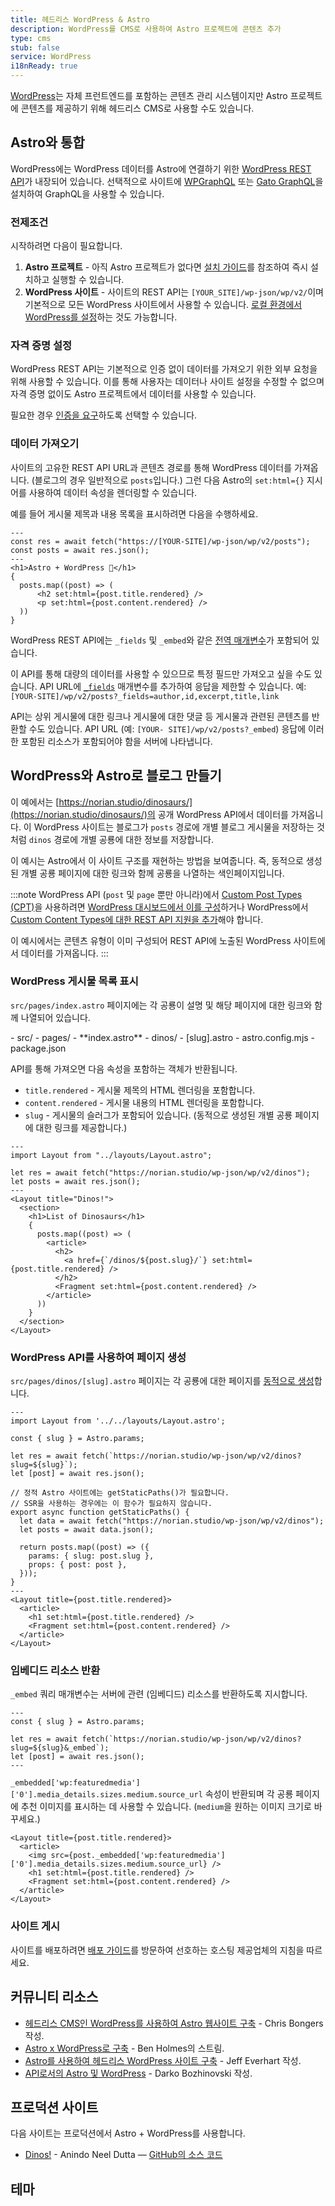 ```yaml
---
title: 헤드리스 WordPress & Astro
description: WordPress를 CMS로 사용하여 Astro 프로젝트에 콘텐츠 추가
type: cms
stub: false
service: WordPress
i18nReady: true
---
```



[WordPress](https://wordpress.org/)는 자체 프런트엔드를 포함하는 콘텐츠 관리 시스템이지만 Astro 프로젝트에 콘텐츠를 제공하기 위해 헤드리스 CMS로 사용할 수도 있습니다.

## Astro와 통합

WordPress에는 WordPress 데이터를 Astro에 연결하기 위한 [WordPress REST API](https://developer.wordpress.org/rest-api/)가 내장되어 있습니다. 선택적으로 사이트에 [WPGraphQL](https://wordpress.org/plugins/wp-graphql/) 또는 [Gato GraphQL](https://wordpress.org/plugins/gatographql/)을 설치하여 GraphQL을 사용할 수 있습니다.

### 전제조건

시작하려면 다음이 필요합니다.

1. **Astro 프로젝트** - 아직 Astro 프로젝트가 없다면 [설치 가이드](/ko/install-and-setup/)를 참조하여 즉시 설치하고 실행할 수 있습니다.
2. **WordPress 사이트** - 사이트의 REST API는 `[YOUR_SITE]/wp-json/wp/v2/`이며 기본적으로 모든 WordPress 사이트에서 사용할 수 있습니다. [로컬 환경에서 WordPress를 설정](https://wordpress.org/support/article/installing-wordpress-on-your-own-computer/)하는 것도 가능합니다.

### 자격 증명 설정

WordPress REST API는 기본적으로 인증 없이 데이터를 가져오기 위한 외부 요청을 위해 사용할 수 있습니다. 이를 통해 사용자는 데이터나 사이트 설정을 수정할 수 없으며 자격 증명 없이도 Astro 프로젝트에서 데이터를 사용할 수 있습니다.

필요한 경우 [인증을 요구](https://developer.wordpress.org/rest-api/frequently-asked-questions/#require-authentication-for-all-requests)하도록 선택할 수 있습니다.

### 데이터 가져오기

사이트의 고유한 REST API URL과 콘텐츠 경로를 통해 WordPress 데이터를 가져옵니다. (블로그의 경우 일반적으로 `posts`입니다.) 그런 다음 Astro의 `set:html={}` 지시어를 사용하여 데이터 속성을 렌더링할 수 있습니다.

예를 들어 게시물 제목과 내용 목록을 표시하려면 다음을 수행하세요.

```astro title="src/pages/index.astro"
---
const res = await fetch("https://[YOUR-SITE]/wp-json/wp/v2/posts");
const posts = await res.json();
---
<h1>Astro + WordPress 🚀</h1>
{
  posts.map((post) => (
      <h2 set:html={post.title.rendered} />
      <p set:html={post.content.rendered} />
  ))
}
```

WordPress REST API에는 `_fields` 및 `_embed`와 같은 [전역 매개변수](https://developer.wordpress.org/rest-api/using-the-rest-api/global-parameters/)가 포함되어 있습니다.

이 API를 통해 대량의 데이터를 사용할 수 있으므로 특정 필드만 가져오고 싶을 수도 있습니다. API URL에 [`_fields`](https://developer.wordpress.org/rest-api/using-the-rest-api/global-parameters/#_fields) 매개변수를 추가하여 응답을 제한할 수 있습니다. 예: `[YOUR-SITE]/wp/v2/posts?_fields=author,id,excerpt,title,link`

API는 상위 게시물에 대한 링크나 게시물에 대한 댓글 등 게시물과 관련된 콘텐츠를 반환할 수도 있습니다. API URL (예: `[YOUR- SITE]/wp/v2/posts?_embed`) 응답에 이러한 포함된 리소스가 포함되어야 함을 서버에 나타냅니다.

## WordPress와 Astro로 블로그 만들기

이 예에서는 [https://norian.studio/dinosaurs/](https://norian.studio/dinosaurs/)의 공개 WordPress API에서 데이터를 가져옵니다. 이 WordPress 사이트는 블로그가 `posts` 경로에 개별 블로그 게시물을 저장하는 것처럼 `dinos` 경로에 개별 공룡에 대한 정보를 저장합니다.

이 예시는 Astro에서 이 사이트 구조를 재현하는 방법을 보여줍니다. 즉, 동적으로 생성된 개별 공룡 페이지에 대한 링크와 함께 공룡을 나열하는 색인 ​​페이지입니다.

:::note
WordPress API (`post` 및 `page` 뿐만 아니라)에서 [Custom Post Types (CPT)](https://learn.wordpress.org/lesson-plan/custom-post-types/)을 사용하려면 [WordPress 대시보드에서 이를 구성](https://stackoverflow.com/questions/48536646/how-can-i-get-data-from-custom-post-type-using-wp-rest-api)하거나 WordPress에서 [Custom Content Types에 대한 REST API 지원을 추가](https://developer.wordpress.org/rest-api/extending-the-rest-api/adding-rest-api-support-for-custom-content-types/)해야 합니다.

이 예시에서는 콘텐츠 유형이 이미 구성되어 REST API에 노출된 WordPress 사이트에서 데이터를 가져옵니다.
:::

### WordPress 게시물 목록 표시

`src/pages/index.astro` 페이지에는 각 공룡이 설명 및 해당 페이지에 대한 링크와 함께 나열되어 있습니다.

<FileTree title="Project Structure">
- src/
  - pages/
    - **index.astro**
    - dinos/
      - [slug].astro
- astro.config.mjs
- package.json
</FileTree>

API를 통해 가져오면 다음 속성을 포함하는 객체가 반환됩니다.

- `title.rendered` - 게시물 제목의 HTML 렌더링을 포함합니다.
- `content.rendered` - 게시물 내용의 HTML 렌더링을 포함합니다.
- `slug` - 게시물의 슬러그가 포함되어 있습니다. (동적으로 생성된 개별 공룡 페이지에 대한 링크를 제공합니다.)

```astro title="/src/pages/index.astro"
---
import Layout from "../layouts/Layout.astro";

let res = await fetch("https://norian.studio/wp-json/wp/v2/dinos");
let posts = await res.json();
---
<Layout title="Dinos!">
  <section>
    <h1>List of Dinosaurs</h1>
    {
      posts.map((post) => (
        <article>
          <h2>
            <a href={`/dinos/${post.slug}/`} set:html={post.title.rendered} />
          </h2>
          <Fragment set:html={post.content.rendered} />
        </article>
      ))
    }
  </section>
</Layout>
```

### WordPress API를 사용하여 페이지 생성

`src/pages/dinos/[slug].astro` 페이지는 각 공룡에 대한 페이지를 [동적으로 생성](/ko/guides/routing/#동적-라우트)합니다.

```astro title="/src/pages/dinos/[slug].astro"
---
import Layout from '../../layouts/Layout.astro';

const { slug } = Astro.params;

let res = await fetch(`https://norian.studio/wp-json/wp/v2/dinos?slug=${slug}`);
let [post] = await res.json();

// 정적 Astro 사이트에는 getStaticPaths()가 필요합니다.
// SSR을 사용하는 경우에는 이 함수가 필요하지 않습니다.
export async function getStaticPaths() {
  let data = await fetch("https://norian.studio/wp-json/wp/v2/dinos");
  let posts = await data.json();

  return posts.map((post) => ({
    params: { slug: post.slug },
    props: { post: post },
  }));
}
---
<Layout title={post.title.rendered}>
  <article>
    <h1 set:html={post.title.rendered} />
    <Fragment set:html={post.content.rendered} />
  </article>
</Layout>
```

### 임베디드 리소스 반환

`_embed` 쿼리 매개변수는 서버에 관련 (임베디드) 리소스를 반환하도록 지시합니다.

```astro title="src/pages/dinos/[slug].astro" /&_embed/
---
const { slug } = Astro.params;

let res = await fetch(`https://norian.studio/wp-json/wp/v2/dinos?slug=${slug}&_embed`);
let [post] = await res.json();
---
```

`_embedded['wp:featuredmedia']['0'].media_details.sizes.medium.source_url` 속성이 반환되며 각 공룡 페이지에 추천 이미지를 표시하는 데 사용할 수 있습니다. (`medium`을 원하는 이미지 크기로 바꾸세요.)

```astro title="/src/pages/dinos/[slug].astro" {3}
<Layout title={post.title.rendered}>
  <article>
    <img src={post._embedded['wp:featuredmedia']['0'].media_details.sizes.medium.source_url} />
    <h1 set:html={post.title.rendered} />
    <Fragment set:html={post.content.rendered} />
  </article>
</Layout>
```

### 사이트 게시

사이트를 배포하려면 [배포 가이드](/ko/guides/deploy/)를 방문하여 선호하는 호스팅 제공업체의 지침을 따르세요.

## 커뮤니티 리소스

- [헤드리스 CMS인 WordPress를 사용하여 Astro 웹사이트 구축](https://blog.openreplay.com/building-an-astro-website-with-wordpress-as-a-headless-cms/) - Chris Bongers 작성.
- [Astro x WordPress로 구축](https://www.youtube.com/watch?v=Jstqgklvfnc) - Ben Holmes의 스트림.
- [Astro를 사용하여 헤드리스 WordPress 사이트 구축](https://developers.wpengine.com/blog/building-a-headless-wordpress-site-with-astro) - Jeff Everhart 작성.
- [API로서의 Astro 및 WordPress](https://darko.io/posts/wp-as-an-api/) - Darko Bozhinovski 작성.

## 프로덕션 사이트

다음 사이트는 프로덕션에서 Astro + WordPress를 사용합니다.

- [Dinos!](https://wc-dinos.netlify.app/) - Anindo Neel Dutta — [GitHub의 소스 코드](https://github.com/leen-neel/astro-wordpress)

## 테마

<Grid>
  <Card title="Astro WordPress 스타터" href="https://astro.build/themes/details/astro-wordpress-starter/" thumbnail="astro-wordpress-starter.png"/>
</Grid>
